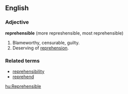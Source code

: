 ==English==

===Adjective===

'''reprehensible''' (more represhensible, most reprehensible)

# Blameworthy, censurable, guilty.
# Deserving of [[reprehension]].

===Related terms===
*[[reprehensibility]]
*[[reprehend]]

[[hu:Reprehensible]]